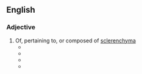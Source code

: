 ==English==

===Adjective===
{{en-adj}}

# Of, pertaining to, or composed of [[sclerenchyma]]
#* {{quote-book|lang=en|title=Comparative Anatomy of the Vegetative Organs of the Phanerogams and Ferns|author=Anton Bary|passage=In Fagus silvatica, Quercus Suber, &c., the first '''sclerenchymatous''' ring soon acquires projections directed towards the larger medullary rays.|url=https://books.google.com/books?id=5DgAAAAAQAAJ&dq=%22sclerenchymatous%22&pg=PA540#v=onepage&q=%22sclerenchymatous%22&f=false|year=1884}}
#* {{quote-journal|lang=en|journal=Journal of the Royal Microscopical Society|page=61|title=Nutrient Layer in the Testa|date=February 1891|passage=The cortex consists of two distinct layers (c and c'); the outer layer becomes more '''sclerenchymatous''' towards the periphery.|url=https://books.google.com/books?id=luRHAQAAMAAJ&dq=%22more%20sclerenchymatous%22&pg=PA952#v=onepage&q=%22more%20sclerenchymatous%22&f=false}}
#* {{quote-book|lang=en|passage=Details of the reverse of a zoarium; '''sclerenchymatous''' crust removed by weathering which exposed two series of narrow ridges (the fewer higher and the more numerous lower ones between them); large circular accessory pores stand out in form of molds; originally they penetrated the '''sclerenchymatous''' crust, now removed by erosion.|url=https://books.google.com/books?id=fSciRzTPI0sC&lpg=PA133&dq=%22sclerenchymatous%22&pg=PA133#v=onepage&q=%22sclerenchymatous%22&f=false|author=Maxim Konradovich Elias|year=1957|title=Fenestella from the Permian of West Texas|page=133}}
#* {{quote-book|lang=en|title=Advances in Fabaceae Research and Application: 2013 Edition|year=2013|passage=It also restored stem anomalies like reduced trichome turgidity and density, deformation in collenchymatous and '''sclerenchymatous''' cells induced by As stress.|url=https://books.google.com/books?id=W_bfKEmFeGIC&lpg=PA15&dq=%22sclerenchymatous%22&pg=PA15#v=onepage&q=%22sclerenchymatous%22&f=false|page=15}}